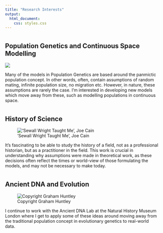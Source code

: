 ```yaml
---
title: "Research Interests"
output: 
  html_document:
    css: styles.css
---
```

<div style="margin-top: 40px;"></div>
## Population Genetics and Continuous Space Modelling

![](Images/plot.jpg){.in-text-image}

Many of the models in Population Genetics are based around the panmictic population concept. In other words, often, contain assumptions of random mating, infinite population size, no migration etc. However, in nature, these assumptions are rarely the case. I'm interested in developing new models which move away from these, such as modelling populations in continuous space.


<!-- Add some space between sections -->
<div style="margin-top: 40px;"></div>

## History of Science

!['Sewall Wright Taught Me', Joe Cain](Images/Screenshot 2024-08-03 at 00.22.08.jpg){.in-text-image}

It's fascinating to be able to study the history of a field, not as a professional historian, but as a practitioner in the field. This work is crucial in understanding why assumptions were made in theoretical work, as these decisions often reflect the times or world-view of those formulating the models, and may not be necessary to make today.


<!-- Add some space between sections -->
<div style="margin-top: 40px;"></div>

## Ancient DNA and Evolution

![Copyright Graham Huntley](Images/ancestors-copyright-Graham-Huntley-2.jpg){.in-text-image}

I continue to work with the Ancient DNA Lab at the Natural History Museum London where I get to apply some of these ideas around moving away from the traditional population concept in evolutionary genetics to real-world data.

<!-- Add some space between sections -->
<div style="margin-top: 40px;"></div>

